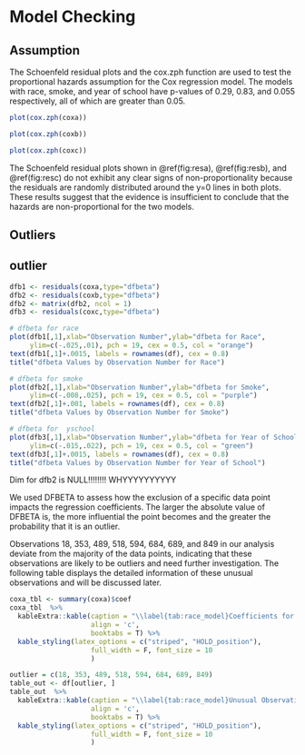 # Model Checking

## Assumption
The Schoenfeld residual plots and the cox.zph function are used to test the proportional hazards assumption for the Cox regression model. The models with race, smoke, and year of school have p-values of 0.29, 0.83, and 0.055 respectively, all of which are greater than 0.05.

```r
plot(cox.zph(coxa))
```

```r
plot(cox.zph(coxb))
```

```r
plot(cox.zph(coxc))
```

The Schoenfeld residual plots shown in \@ref(fig:resa), \@ref(fig:resb), and \@ref(fig:resc) do not exhibit any clear signs of non-proportionality because the residuals are randomly distributed around the y=0 lines in both plots. These results suggest that the evidence is insufficient to conclude that the hazards are non-proportional for the two models. 

## Outliers

## outlier 
```r
dfb1 <- residuals(coxa,type="dfbeta")
dfb2 <- residuals(coxb,type="dfbeta")
dfb2 <- matrix(dfb2, ncol = 1)
dfb3 <- residuals(coxc,type="dfbeta")
```

```r
# dfbeta for race
plot(dfb1[,1],xlab="Observation Number",ylab="dfbeta for Race", 
     ylim=c(-.025,.01), pch = 19, cex = 0.5, col = "orange")
text(dfb1[,1]+.0015, labels = rownames(df), cex = 0.8)
title("dfbeta Values by Observation Number for Race")
```

```r
# dfbeta for smoke
plot(dfb2[,1],xlab="Observation Number",ylab="dfbeta for Smoke", 
     ylim=c(-.008,.025), pch = 19, cex = 0.5, col = "purple")
text(dfb2[,1]+.001, labels = rownames(df), cex = 0.8)
title("dfbeta Values by Observation Number for Smoke")
```

```r
# dfbeta for  yschool
plot(dfb3[,1],xlab="Observation Number",ylab="dfbeta for Year of School", 
     ylim=c(-.015,.022), pch = 19, cex = 0.5, col = "green")
text(dfb3[,1]+.0015, labels = rownames(df), cex = 0.8)
title("dfbeta Values by Observation Number for Year of School")
```

Dim for dfb2 is NULL!!!!!!!! WHYYYYYYYYYY


We used DFBETA to assess how the exclusion of a specific data point impacts the regression coefficients. The larger the absolute value of DFBETA  is, the more influential the point becomes and the greater the probability that it is an outlier. 

Observations 18, 353, 489, 518, 594, 684, 689, and 849 in our analysis deviate from the majority of the data points, indicating that these observations are likely to be outliers and need further investigation. The following table displays the detailed information of these unusual observations and will be discussed later. 

```r
coxa_tbl <- summary(coxa)$coef
coxa_tbl  %>% 
  kableExtra::kable(caption = "\\label{tab:race_model}Coefficients for Race Model",
                    align = 'c',
                    booktabs = T) %>% 
  kable_styling(latex_options = c("striped", "HOLD_position"), 
                    full_width = F, font_size = 10
                    )
```

```r
outlier = c(18, 353, 489, 518, 594, 684, 689, 849)
table_out <- df[outlier, ]
table_out  %>% 
  kableExtra::kable(caption = "\\label{tab:race_model}Unusual Observations Detail",
                    align = 'c',
                    booktabs = T) %>% 
  kable_styling(latex_options = c("striped", "HOLD_position"), 
                    full_width = F, font_size = 10
                    )
```
